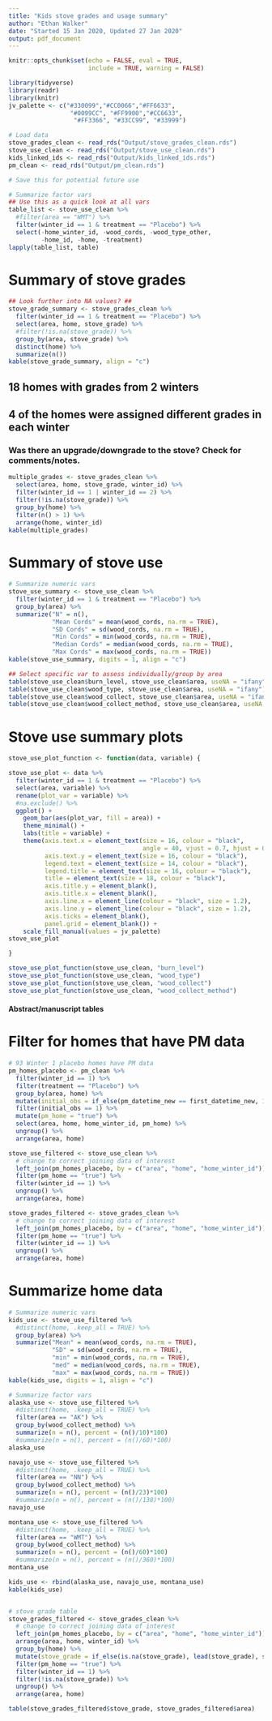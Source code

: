 ```yaml
---
title: "Kids stove grades and usage summary"
author: "Ethan Walker"
date: "Started 15 Jan 2020, Updated 27 Jan 2020"
output: pdf_document 
---
```


```r
knitr::opts_chunk$set(echo = FALSE, eval = TRUE, 
                      include = TRUE, warning = FALSE)
```

```r
library(tidyverse)
library(readr)
library(knitr)
jv_palette <- c("#330099","#CC0066","#FF6633", 
                 "#0099CC", "#FF9900","#CC6633",
                  "#FF3366", "#33CC99", "#33999")
```

```r
# Load data
stove_grades_clean <- read_rds("Output/stove_grades_clean.rds")
stove_use_clean <- read_rds("Output/stove_use_clean.rds")
kids_linked_ids <- read_rds("Output/kids_linked_ids.rds")
pm_clean <- read_rds("Output/pm_clean.rds")
```

```r
# Save this for potential future use

# Summarize factor vars
## Use this as a quick look at all vars
table_list <- stove_use_clean %>% 
  #filter(area == "WMT") %>% 
  filter(winter_id == 1 & treatment == "Placebo") %>%  
  select(-home_winter_id, -wood_cords, -wood_type_other,
         -home_id, -home, -treatment) 
lapply(table_list, table)
```

# Summary of stove grades
```r
## Look further into NA values? ##
stove_grade_summary <- stove_grades_clean %>% 
  filter(winter_id == 1 & treatment == "Placebo") %>% 
  select(area, home, stove_grade) %>% 
  #filter(!is.na(stove_grade)) %>% 
  group_by(area, stove_grade) %>% 
  distinct(home) %>% 
  summarize(n())
kable(stove_grade_summary, align = "c")
```

## 18 homes with grades from 2 winters
## 4 of the homes were assigned different grades in each winter
### Was there an upgrade/downgrade to the stove? Check for comments/notes.
```r
multiple_grades <- stove_grades_clean %>% 
  select(area, home, stove_grade, winter_id) %>% 
  filter(winter_id == 1 | winter_id == 2) %>% 
  filter(!is.na(stove_grade)) %>%
  group_by(home) %>% 
  filter(n() > 1) %>% 
  arrange(home, winter_id)
kable(multiple_grades)
```

# Summary of stove use
```r
# Summarize numeric vars
stove_use_summary <- stove_use_clean %>% 
  filter(winter_id == 1 & treatment == "Placebo") %>% 
  group_by(area) %>% 
  summarize("N" = n(),
            "Mean Cords" = mean(wood_cords, na.rm = TRUE),
            "SD Cords" = sd(wood_cords, na.rm = TRUE),
            "Min Cords" = min(wood_cords, na.rm = TRUE), 
            "Median Cords" = median(wood_cords, na.rm = TRUE), 
            "Max Cords" = max(wood_cords, na.rm = TRUE))
kable(stove_use_summary, digits = 1, align = "c")

## Select specific var to assess individually/group by area
table(stove_use_clean$burn_level, stove_use_clean$area, useNA = "ifany")
table(stove_use_clean$wood_type, stove_use_clean$area, useNA = "ifany")
table(stove_use_clean$wood_collect, stove_use_clean$area, useNA = "ifany")
table(stove_use_clean$wood_collect_method, stove_use_clean$area, useNA = "ifany")
```

# Stove use summary plots
```r
stove_use_plot_function <- function(data, variable) {

stove_use_plot <- data %>% 
  filter(winter_id == 1 & treatment == "Placebo") %>% 
  select(area, variable) %>% 
  rename(plot_var = variable) %>% 
  #na.exclude() %>% 
  ggplot() +
    geom_bar(aes(plot_var, fill = area)) +
    theme_minimal() +
    labs(title = variable) +
    theme(axis.text.x = element_text(size = 16, colour = "black", 
                                     angle = 40, vjust = 0.7, hjust = 0.7),
          axis.text.y = element_text(size = 16, colour = "black"),
          legend.text = element_text(size = 14, colour = "black"),
          legend.title = element_text(size = 16, colour = "black"),
          title = element_text(size = 18, colour = "black"),
          axis.title.y = element_blank(),
          axis.title.x = element_blank(),
          axis.line.x = element_line(colour = "black", size = 1.2), 
          axis.line.y = element_line(colour = "black", size = 1.2), 
          axis.ticks = element_blank(),
          panel.grid = element_blank()) +
    scale_fill_manual(values = jv_palette)
stove_use_plot

}

stove_use_plot_function(stove_use_clean, "burn_level")
stove_use_plot_function(stove_use_clean, "wood_type")
stove_use_plot_function(stove_use_clean, "wood_collect")
stove_use_plot_function(stove_use_clean, "wood_collect_method")
```


#### Abstract/manuscript tables ####

# Filter for homes that have PM data
```r
# 93 Winter 1 placebo homes have PM data
pm_homes_placebo <- pm_clean %>% 
  filter(winter_id == 1) %>% 
  filter(treatment == "Placebo") %>% 
  group_by(area, home) %>% 
  mutate(initial_obs = if_else(pm_datetime_new == first_datetime_new, 1, 0)) %>% 
  filter(initial_obs == 1) %>% 
  mutate(pm_home = "true") %>% 
  select(area, home, home_winter_id, pm_home) %>% 
  ungroup() %>% 
  arrange(area, home)

stove_use_filtered <- stove_use_clean %>% 
  # change to correct joining data of interest
  left_join(pm_homes_placebo, by = c("area", "home", "home_winter_id")) %>% 
  filter(pm_home == "true") %>% 
  filter(winter_id == 1) %>% 
  ungroup() %>% 
  arrange(area, home)

stove_grades_filtered <- stove_grades_clean %>% 
  # change to correct joining data of interest
  left_join(pm_homes_placebo, by = c("area", "home", "home_winter_id")) %>% 
  filter(pm_home == "true") %>% 
  filter(winter_id == 1) %>% 
  ungroup() %>% 
  arrange(area, home)
```

# Summarize home data
```r
# Summarize numeric vars
kids_use <- stove_use_filtered %>%  
  #distinct(home, .keep_all = TRUE) %>%  
  group_by(area) %>% 
  summarize("Mean" = mean(wood_cords, na.rm = TRUE), 
            "SD" = sd(wood_cords, na.rm = TRUE),
            "min" = min(wood_cords, na.rm = TRUE), 
            "med" = median(wood_cords, na.rm = TRUE), 
            "max" = max(wood_cords, na.rm = TRUE))
kable(kids_use, digits = 1, align = "c")

# Summarize factor vars
alaska_use <- stove_use_filtered %>%  
  #distinct(home, .keep_all = TRUE) %>% 
  filter(area == "AK") %>% 
  group_by(wood_collect_method) %>% 
  summarize(n = n(), percent = (n()/10)*100)
  #summarize(n = n(), percent = (n()/60)*100)
alaska_use

navajo_use <- stove_use_filtered %>%  
  #distinct(home, .keep_all = TRUE) %>% 
  filter(area == "NN") %>% 
  group_by(wood_collect_method) %>% 
  summarize(n = n(), percent = (n()/23)*100)
  #summarize(n = n(), percent = (n()/138)*100)
navajo_use

montana_use <- stove_use_filtered %>%  
  #distinct(home, .keep_all = TRUE) %>% 
  filter(area == "WMT") %>% 
  group_by(wood_collect_method) %>% 
  summarize(n = n(), percent = (n()/60)*100)
  #summarize(n = n(), percent = (n()/360)*100)
montana_use

kids_use <- rbind(alaska_use, navajo_use, montana_use)
kable(kids_use)


# stove grade table
stove_grades_filtered <- stove_grades_clean %>% 
  # change to correct joining data of interest
  left_join(pm_homes_placebo, by = c("area", "home", "home_winter_id")) %>% 
  arrange(area, home, winter_id) %>% 
  group_by(home) %>% 
  mutate(stove_grade = if_else(is.na(stove_grade), lead(stove_grade), stove_grade)) %>% 
  filter(pm_home == "true") %>% 
  filter(winter_id == 1) %>%
  filter(!is.na(stove_grade)) %>% 
  ungroup() %>% 
  arrange(area, home)

table(stove_grades_filtered$stove_grade, stove_grades_filtered$area)
```

